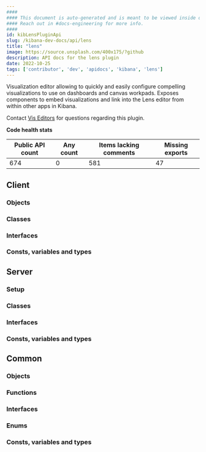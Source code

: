 ```yaml
---
####
#### This document is auto-generated and is meant to be viewed inside our experimental, new docs system.
#### Reach out in #docs-engineering for more info.
####
id: kibLensPluginApi
slug: /kibana-dev-docs/api/lens
title: "lens"
image: https://source.unsplash.com/400x175/?github
description: API docs for the lens plugin
date: 2022-10-25
tags: ['contributor', 'dev', 'apidocs', 'kibana', 'lens']
---
```


Visualization editor allowing to quickly and easily configure compelling visualizations to use on dashboards and canvas workpads. Exposes components to embed visualizations and link into the Lens editor from within other apps in Kibana.

Contact [Vis Editors](https://github.com/orgs/elastic/teams/kibana-vis-editors) for questions regarding this plugin.

**Code health stats**

| Public API count  | Any count | Items lacking comments | Missing exports |
|-------------------|-----------|------------------------|-----------------|
| 674 | 0 | 581 | 47 |

## Client

### Objects
<DocDefinitionList data={lensObj.client.objects}/>

### Classes
<DocDefinitionList data={lensObj.client.classes}/>

### Interfaces
<DocDefinitionList data={lensObj.client.interfaces}/>

### Consts, variables and types
<DocDefinitionList data={lensObj.client.misc}/>

## Server

### Setup
<DocDefinitionList data={[lensObj.server.setup]}/>

### Classes
<DocDefinitionList data={lensObj.server.classes}/>

### Interfaces
<DocDefinitionList data={lensObj.server.interfaces}/>

### Consts, variables and types
<DocDefinitionList data={lensObj.server.misc}/>

## Common

### Objects
<DocDefinitionList data={lensObj.common.objects}/>

### Functions
<DocDefinitionList data={lensObj.common.functions}/>

### Interfaces
<DocDefinitionList data={lensObj.common.interfaces}/>

### Enums
<DocDefinitionList data={lensObj.common.enums}/>

### Consts, variables and types
<DocDefinitionList data={lensObj.common.misc}/>

